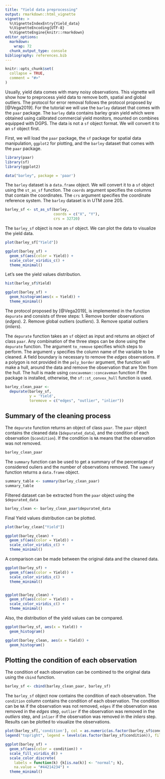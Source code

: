 ```yaml
---
title: "Yield data preprocessing"
output: rmarkdown::html_vignette
vignette: >
  %\VignetteIndexEntry{Yield_data}
  %\VignetteEncoding{UTF-8}
  %\VignetteEngine{knitr::rmarkdown}
editor_options: 
  markdown: 
    wrap: 72
  chunk_output_type: console
bibliography: references.bib
---
```


```r
knitr::opts_chunk$set(
  collapse = TRUE,
  comment = "#>"
)
```

Usually, yield data comes with many noisy observations. This vignette
will show how to preprocess yield data to remove both, spatial and
global outliers. The protocol for error removal follows the protocol
proposed by [@Vega2019]. For the tutorial we
will use the `barley` dataset that comes with the `paar` package. The
`barley` data contains barley grain yield which were obtained using
calibrated commercial yield monitors, mounted on combines equipped with
DGPS. The data is not a `sf` object format. We will convert it to an
`sf` object first.

First, we will load the `paar` package, the `sf` package for spatial data manipulation, `ggplot2` for plotting, and the `barley` dataset that comes with 
the `paar` package.

```r
library(paar)
library(sf)
library(ggplot2)

data("barley", package = 'paar')
```



The `barley` dataset is a `data.frame` object. We will convert it to a
`sf` object using the `st_as_sf` function. The `coords` argument
specifies the columns that contain the coordinates. The `crs` argument
specifies the coordinate reference system. The `barley` dataset is in
UTM zone 20S.

```r
barley_sf <- st_as_sf(barley, 
                      coords = c("X", "Y"),
                      crs = 32720)
```

The `barley_sf` object is now an `sf` object. We can plot the data to
visualize the yield data.

```r
plot(barley_sf["Yield"])

ggplot(barley_sf) +
  geom_sf(aes(color = Yield)) +
  scale_color_viridis_c() +
  theme_minimal()
```

Let's see the yield values distribution.

```r
hist(barley_sf$Yield)

ggplot(barley_sf) +
  geom_histogram(aes(x = Yield)) +
  theme_minimal()
```


The protocol proposed by [@Vega2019], is implemented in the function `depurate`
and consists of three steps:
1. Remove border observations (_edges_).
2. Remove global outliers (_outliers_).
3. Remove spatial outliers (_inliers_).

The `depurate` function takes an `sf` object as input and returns an object
of class `paar`. Any combination of 
the three steps can be done using the `depurate` function. The argument
`to_remove` specifies which steps to perform. The argument `y` specifies the
column name of the variable to be cleaned. 
A field boundary is necessary to remove the _edges_ observations. If a polygon
is not provided in the `poly_border` argument, the function will make a hull,
around the data and remove the observation that are 10m from the hull.
The hull is made using `concaveman::concaveman` function if the package 
is installed, otherwise, the `sf::st_convex_hull` function is used.


```r
barley_clean_paar <-
  depurate(barley_sf, 
           y = 'Yield',
           toremove = c("edges", "outlier", "inlier"))


```

## Summary of the cleaning process


The `depurate` function returns an object of class `paar`. The
`paar` object contains the cleaned data (`$depurated_data`), and the condition 
of each observation (`$condition`). If the condition is `NA` means that 
the observation was not removed.

```r
barley_clean_paar
```

The `summary` function can be used to get a summary of the percentage of
considered ouliers and the number of observations removed. The `summary` function
returns a `data.frame` object.


```r
summary_table <- summary(barley_clean_paar)
summary_table
```

Filtered dataset can be extracted from the `paar` object using the `$depurated_data`

```r
barley_clean <- barley_clean_paar$depurated_data
```

Final Yield values distribution can be plotted.

```r
plot(barley_clean["Yield"])

ggplot(barley_clean) +
  geom_sf(aes(color = Yield)) +
  scale_color_viridis_c() +
  theme_minimal()
```


A comparison can be made between the original data and the cleaned data.

```r


ggplot(barley_sf) +
  geom_sf(aes(color = Yield)) +
  scale_color_viridis_c() +
  theme_minimal()


ggplot(barley_clean) +
  geom_sf(aes(color = Yield)) +
  scale_color_viridis_c() +
  theme_minimal()
```

Also, the distribution of the yield values can be compared.

```r

ggplot(barley_sf, aes(x = Yield)) +
  geom_histogram()

ggplot(barley_clean, aes(x = Yield)) +
  geom_histogram()
```


## Plotting the condition of each observation

The condition of each observation can be combined to the original data using the 
`cbind` function.

```r
barley_sf <- cbind(barley_clean_paar, barley_sf)

```

The `barley_sf` object now contains the condition of each observation. The
`condition` column contains the condition of each observation. The condition
can be `NA` if the observation was not removed, `edges` if the observation was
removed in the _edges_ step, `outlier` if the observation was removed in the
_outliers_ step, and `inlier` if the observation was removed in the _inliers_
step.
Results can be plotted to visualize the observations.



```r
plot(barley_sf[,'condition'], col = as.numeric(as.factor(barley_sf$condition)))
legend("topright", legend = levels(as.factor(barley_sf$condition)), fill = 1:4)
```

```r
ggplot(barley_sf) +
  geom_sf(aes(color = condition)) +
  scale_fill_viridis_d() +
  scale_color_discrete(
    labels = function(k) {k[is.na(k)] <- "normal"; k},
    na.value = "#44214234") +
  theme_minimal()
```



